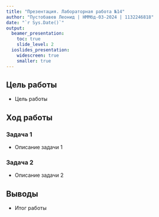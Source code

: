 ```yaml
---
title: "Презентация. Лабораторная работа №14"
author: "Пустобавев Леонид | НММбд-03-2024 | 1132246818"
date: "`r Sys.Date()`"
output:
  beamer_presentation:
    toc: true
    slide_level: 2
  ioslides_presentation:
    widescreen: true
    smaller: true
---
```


## Цель работы
- Цель работы

## Ход работы
### Задача 1
- Описание задачи 1

### Задача 2
- Описание задачи 2

## Выводы
- Итог работы
